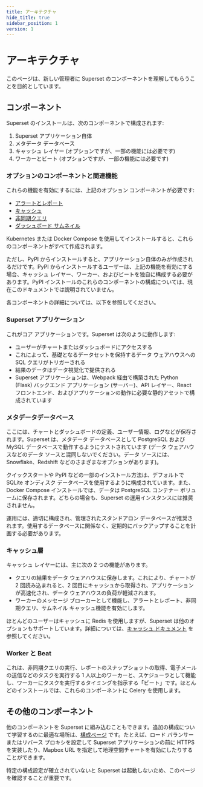 ```yaml
---
title: アーキテクチャ
hide_title: true
sidebar_position: 1
version: 1
---
```



# アーキテクチャ

このページは、新しい管理者に Superset のコンポーネントを理解してもらうことを目的としています。

## コンポーネント

Superset のインストールは、次のコンポーネントで構成されます:

1. Superset アプリケーション自体
2. メタデータ データベース
3. キャッシュ レイヤー (オプションですが、一部の機能には必要です)
4. ワーカーとビート (オプションですが、一部の機能には必要です)

### オプションのコンポーネントと関連機能

これらの機能を有効にするには、上記のオプション コンポーネントが必要です:

- [アラートとレポート](/docs/configuration/alerts-reports)
- [キャッシュ](/docs/configuration/cache)
- [非同期クエリ](/docs/configuration/async-queries-celery/)
- [ダッシュボード サムネイル](/docs/configuration/cache/#caching-thumbnails)

Kubernetes または Docker Compose を使用してインストールすると、これらのコンポーネントがすべて作成されます。

ただし、PyPI からインストールすると、アプリケーション自体のみが作成されるだけです。PyPI からインストールするユーザーは、上記の機能を有効にする場合、キャッシュ レイヤー、ワーカー、およびビートを独自に構成する必要があります。PyPI インストールのこれらのコンポーネントの構成については、現在このドキュメントでは説明されていません。

各コンポーネントの詳細については、以下を参照してください。

### Superset アプリケーション

これがコア アプリケーションです。Superset は次のように動作します:

- ユーザーがチャートまたはダッシュボードにアクセスする
- これによって、基礎となるデータセットを保持するデータ ウェアハウスへの SQL クエリがトリガーされる
- 結果のデータはデータ視覚化で提供される
- Superset アプリケーションは、Webpack 経由で構築された Python (Flask) バックエンド アプリケーション (サーバー)、API レイヤー、React フロントエンド、およびアプリケーションの動作に必要な静的アセットで構成されています

### メタデータデータベース

ここには、チャートとダッシュボードの定義、ユーザー情報、ログなどが保存されます。Superset は、メタデータ データベースとして PostgreSQL および MySQL データベースで動作するようにテストされています (データ ウェアハウスなどのデータ ソースと混同しないでください。データ ソースには、Snowflake、Redshift などのさまざまなオプションがあります)。

クイックスタートや PyPI などの一部のインストール方法は、デフォルトで SQLite オンディスク データベースを使用するように構成されています。また、Docker Compose インストールでは、データは PostgreSQL コンテナー ボリュームに保存されます。どちらの場合も、Superset の運用インスタンスには推奨されません。

運用には、適切に構成され、管理されたスタンドアロン データベースが推奨されます。使用するデータベースに関係なく、定期的にバックアップすることを計画する必要があります。

### キャッシュ層

キャッシュ レイヤーには、主に次の 2 つの機能があります。

- クエリの結果をデータ ウェアハウスに保存します。これにより、チャートが 2 回読み込まれると、2 回目にキャッシュから取得され、アプリケーションが高速化され、データ ウェアハウスの負荷が軽減されます。
- ワーカーのメッセージ ブローカーとして機能し、アラートとレポート、非同期クエリ、サムネイル キャッシュ機能を有効にします。

ほとんどのユーザーはキャッシュに Redis を使用しますが、Superset は他のオプションもサポートしています。詳細については、[キャッシュ ドキュメント](/docs/configuration/cache/) を参照してください。

### Worker と Beat

これは、非同期クエリの実行、レポートのスナップショットの取得、電子メールの送信などのタスクを実行する 1 人以上のワーカーと、スケジューラとして機能し、ワーカーにタスクを実行するタイミングを指示する「ビート」です。ほとんどのインストールでは、これらのコンポーネントに Celery を使用します。

## その他のコンポーネント

他のコンポーネントを Superset に組み込むこともできます。追加の構成について学習するのに最適な場所は、[構成ページ](/docs/configuration/configuring-superset) です。たとえば、ロード バランサーまたはリバース プロキシを設定して Superset アプリケーションの前に HTTPS を実装したり、Mapbox URL を指定して地理空間チャートを有効にしたりすることができます。

特定の構成設定が確立されていないと Superset は起動しないため、このページを確認することが重要です。
